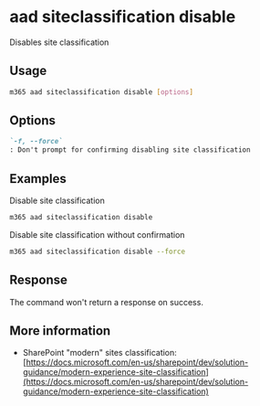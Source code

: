 
# aad siteclassification disable

Disables site classification

## Usage

```sh
m365 aad siteclassification disable [options]
```

## Options

```md definition-list
`-f, --force`
: Don't prompt for confirming disabling site classification
```

<Global />

## Examples

Disable site classification

```sh
m365 aad siteclassification disable
```

Disable site classification without confirmation

```sh
m365 aad siteclassification disable --force
```

## Response

The command won't return a response on success.

## More information

- SharePoint "modern" sites classification: [https://docs.microsoft.com/en-us/sharepoint/dev/solution-guidance/modern-experience-site-classification](https://docs.microsoft.com/en-us/sharepoint/dev/solution-guidance/modern-experience-site-classification)
